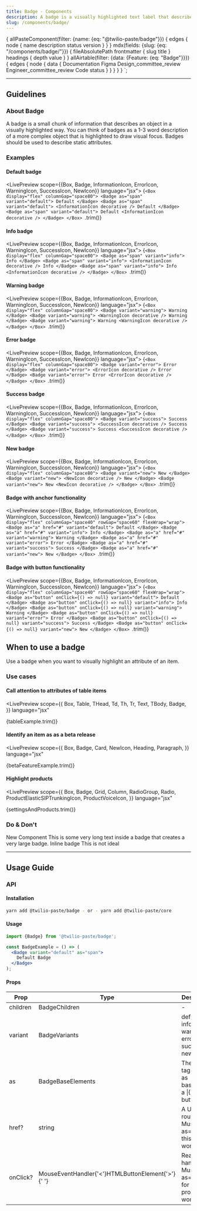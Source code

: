 ```yaml
---
title: Badge - Components
description: A badge is a visually highlighted text label that describes an object.
slug: /components/badge/
---
```







  {
    allPasteComponent(filter: {name: {eq: "@twilio-paste/badge"}}) {
      edges {
        node {
          name
          description
          status
          version
        }
      }
    }
    mdx(fields: {slug: {eq: "/components/badge/"}}) {
      fileAbsolutePath
      frontmatter {
        slug
        title
      }
      headings {
        depth
        value
      }
    }
    allAirtable(filter: {data: {Feature: {eq: "Badge"}}}) {
      edges {
        node {
          data {
            Documentation
            Figma
            Design_committee_review
            Engineer_committee_review
            Code
            status
          }
        }
      }
    }
  }
`;

<ComponentHeader
  name="Badge"
  categoryRoute={SidebarCategoryRoutes.COMPONENTS}
  githubUrl="https://github.com/twilio-labs/paste/tree/main/packages/paste-core/components/badge"
  storybookUrl="/?path=/story/components-badge--all-badges"
  data={props.data.allPasteComponent.edges}
  packageStatus={props.data.allAirtable.edges}
/>

---

<contentwrapper>

<PageAside data={props.data.mdx} />

<content>

## Guidelines

### About Badge

A badge is a small chunk of information that describes an object in a visually highlighted way. You can think of badges as a 1-3 word description of a more complex object that is highlighted to draw visual focus. Badges should be used to describe static attributes.

### Examples

#### Default badge

<LivePreview scope={{Box, Badge, InformationIcon, ErrorIcon, WarningIcon, SuccessIcon, NewIcon}} language="jsx">
  {`<Box display="flex" columnGap="space80">
  <Badge as="span" variant="default">
    Default
  </Badge>
  <Badge as="span" variant="default">
    <InformationIcon decorative />
    Default
  </Badge>
  <Badge as="span" variant="default">
    Default
    <InformationIcon decorative />
  </Badge>
</Box>
`.trim()}
</LivePreview>

#### Info badge

<LivePreview scope={{Box, Badge, InformationIcon, ErrorIcon, WarningIcon, SuccessIcon, NewIcon}} language="jsx">
  {`<Box display="flex" columnGap="space80">
  <Badge as="span" variant="info">
    Info
  </Badge>
  <Badge as="span" variant="info">
    <InformationIcon decorative />
    Info
  </Badge>
  <Badge as="span" variant="info">
    Info
    <InformationIcon decorative />
  </Badge>
</Box>
`.trim()}
</LivePreview>

#### Warning badge

<LivePreview scope={{Box, Badge, InformationIcon, ErrorIcon, WarningIcon, SuccessIcon, NewIcon}} language="jsx">
  {`<Box display="flex" columnGap="space80">
  <Badge variant="warning">
    Warning
  </Badge>
  <Badge variant="warning">
    <WarningIcon decorative />
    Warning
  </Badge>
  <Badge variant="warning">
    Warning
    <WarningIcon decorative />
  </Badge>
</Box>
`.trim()}
</LivePreview>

#### Error badge

<LivePreview scope={{Box, Badge, InformationIcon, ErrorIcon, WarningIcon, SuccessIcon, NewIcon}} language="jsx">
  {`<Box display="flex" columnGap="space80">
  <Badge variant="error">
    Error
  </Badge>
  <Badge variant="error">
    <ErrorIcon decorative />
    Error
  </Badge>
  <Badge variant="error">
    Error
    <ErrorIcon decorative />
  </Badge>
</Box>
`.trim()}
</LivePreview>

#### Success badge

<LivePreview scope={{Box, Badge, InformationIcon, ErrorIcon, WarningIcon, SuccessIcon, NewIcon}} language="jsx">
  {`<Box display="flex" columnGap="space80">
  <Badge variant="success">
    Success
  </Badge>
  <Badge variant="success">
    <SuccessIcon decorative />
    Success
  </Badge>
  <Badge variant="success">
    Success
    <SuccessIcon decorative />
  </Badge>
</Box>
`.trim()}
</LivePreview>

#### New badge

<LivePreview scope={{Box, Badge, InformationIcon, ErrorIcon, WarningIcon, SuccessIcon, NewIcon}} language="jsx">
  {`<Box display="flex" columnGap="space80">
  <Badge variant="new">
    New
  </Badge>
  <Badge variant="new">
    <NewIcon decorative />
    New
  </Badge>
  <Badge variant="new">
    New
    <NewIcon decorative />
  </Badge>
</Box>
`.trim()}
</LivePreview>

#### Badge with anchor functionality

<LivePreview scope={{Box, Badge, InformationIcon, ErrorIcon, WarningIcon, SuccessIcon, NewIcon}} language="jsx">
  {`<Box display="flex" columnGap="space40" rowGap="space60" flexWrap="wrap">
  <Badge as="a" href="#" variant="default">
    Default
  </Badge>
  <Badge as="a" href="#" variant="info">
    Info
  </Badge>
  <Badge as="a" href="#" variant="warning">
    Warning
  </Badge>
  <Badge as="a" href="#" variant="error">
    Error
  </Badge>
  <Badge as="a" href="#" variant="success">
    Success
  </Badge>
  <Badge as="a" href="#" variant="new">
    New
  </Badge>
</Box>
`.trim()}
</LivePreview>

#### Badge with button functionality

<LivePreview scope={{Box, Badge, InformationIcon, ErrorIcon, WarningIcon, SuccessIcon, NewIcon}} language="jsx">
  {`<Box display="flex" columnGap="space40" rowGap="space60" flexWrap="wrap">
  <Badge as="button" onClick={() => null} variant="default">
    Default
  </Badge>
  <Badge as="button" onClick={() => null} variant="info">
    Info
  </Badge>
  <Badge as="button" onClick={() => null} variant="warning">
    Warning
  </Badge>
  <Badge as="button" onClick={() => null} variant="error">
    Error
  </Badge>
  <Badge as="button" onClick={() => null} variant="success">
    Success
  </Badge>
  <Badge as="button" onClick={() => null} variant="new">
    New
  </Badge>
</Box>
`.trim()}
</LivePreview>

## When to use a badge

Use a badge when you want to visually highlight an attribute of an item.

### Use cases

#### Call attention to attributes of table items

<LivePreview
  scope={{
    Box,
    Table,
    THead,
    Td,
    Th,
    Tr,
    Text,
    TBody,
    Badge,
  }}
  language="jsx"
>
  {tableExample.trim()}
</LivePreview>

#### Identify an item as as a beta release

<LivePreview
  scope={{
    Box,
    Badge,
    Card,
    NewIcon,
    Heading,
    Paragraph,
  }}
  language="jsx"
>
  {betaFeatureExample.trim()}
</LivePreview>

#### Highlight products

<LivePreview
  scope={{
    Box,
    Badge,
    Grid,
    Column,
    RadioGroup,
    Radio,
    ProductElasticSIPTrunkingIcon,
    ProductVoiceIcon,
  }}
  language="jsx"
>
  {settingsAndProducts.trim()}
</LivePreview>

### Do & Don't

<DoDont>
  <Do title="Do" body="Use 1-3 words as badge text.">
    <Badge variant="new" as="span">
      <NewIcon title="New badge component" size="sizeIcon10" />
      New Component
    </Badge>
  </Do>
  <Dont title="Don't" body="Don't use lengthy copy inside a badge.">
    <Badge variant="error" as="span">
      This is some very long text inside a badge that creates a very large badge.
    </Badge>
  </Dont>
</DoDont>

<DoDont>
  <Do title="Do" body="Set the badge children to be inline.">
    <Badge variant="new" as="span">
      Inline badge
    </Badge>
  </Do>
  <Dont title="Don't" body="Don't use multiline badge text.">
    <Badge variant="new" as="span">
      This
      <Box as="br" /> is <Box as="br" />
      not ideal
    </Badge>
  </Dont>
</DoDont>

---

## Usage Guide

### API

#### Installation

```bash
yarn add @twilio-paste/badge - or - yarn add @twilio-paste/core
```

#### Usage

```jsx
import {Badge} from '@twilio-paste/badge';

const BadgeExample = () => (
  <Badge variant="default" as="span">
    Default Badge
  </Badge>
);
```

#### Props

<Table>
  <THead>
    <Tr>
      <Th>Prop</Th>
      <Th>Type</Th>
      <Th>Description</Th>
      <Th>Default</Th>
    </Tr>
  </THead>
  <TBody>
    <Tr>
      <Td>children</Td>
      <Td>
        <CodeHighlight>
          BadgeChildren
        </CodeHighlight>
      </Td>
      <Td>-</Td>
      <Td>
        <CodeHighlight>null</CodeHighlight>
      </Td>
    </Tr>
    <Tr>
      <Td>variant</Td>
      <Td>
        <CodeHighlight>BadgeVariants</CodeHighlight>
      </Td>
      <Td>
        <CodeHighlight>default</CodeHighlight> &#124; <CodeHighlight>info</CodeHighlight> &#124;{' '}
        <CodeHighlight>warning</CodeHighlight> &#124; <CodeHighlight>error</CodeHighlight> &#124;{' '}
        <CodeHighlight>success</CodeHighlight> &#124; <CodeHighlight>new</CodeHighlight></Td>
      <Td>
        <CodeHighlight>null</CodeHighlight>
      </Td>
    </Tr>
    <Tr>
      <Td>as</Td>
      <Td>
        <CodeHighlight>BadgeBaseElements</CodeHighlight>
      </Td>
      <Td>The HTML tag to use as base.<Box as="br" /><CodeHighlight>span</CodeHighlight> &#124; <CodeHighlight>a</CodeHighlight> &#124;{' '}
        <CodeHighlight>button</CodeHighlight></Td>
      <Td>
        <CodeHighlight>null</CodeHighlight>
      </Td>
    </Tr>
    <Tr>
      <Td>href?</Td>
      <Td>
        <CodeHighlight>string</CodeHighlight>
      </Td>
      <Td>A URL to route to. Must use <CodeHighlight>as="a"</CodeHighlight> for this prop to work.</Td>
      <Td>
        <CodeHighlight>undefined</CodeHighlight>
      </Td>
    </Tr>
    <Tr>
      <Td>onClick?</Td>
      <Td>
        <CodeHighlight>
          MouseEventHandler{'<'}HTMLButtonElement{'>'}
        </CodeHighlight>{' '}
      </Td>
      <Td>React event handler. Must use <CodeHighlight>as="button"</CodeHighlight> for this prop to work.</Td>
      <Td>
        <CodeHighlight>undefined</CodeHighlight>
      </Td>
    </Tr>

  </TBody>
</Table>

<ChangelogRevealer>
  <Changelog />
</ChangelogRevealer>

</content>

</contentwrapper>
